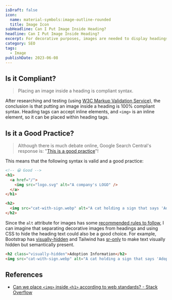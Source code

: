 ```yaml
---
isDraft: false
icon:
  name: material-symbols:image-outline-rounded
  title: Image Icon
subHeadline: Can I Put Image Inside Heading?
headline: Can I Put Image Inside Heading?
excerpt: For decorative purposes, images are needed to display headings. I wondered if "putting images inside headings" is compliant with HTML.
category: SEO
tags:
  - Image
publishDate: 2023-06-08
---
```


## Is it Compliant?

> Placing an image inside a heading is compliant syntax.

After researching and testing (using [W3C Markup Validation Service](https://validator.w3.org/)), the conclusion is that putting an image inside a heading is 100% compliant syntax. Heading tags can accept inline elements, and `<img>` is an inline element, so it can be placed within heading tags.

## Is it a Good Practice?

> Although there is much debate online, Google Search Central's response is: "[This is a good practice](https://youtu.be/fBLvn_WkDJ4?t=29)"!

This means that the following syntax is valid and a good practice:

```html
<!-- 😀 Good -->
<h1>
  <a href="/">
    <img src="logo.svg" alt="A company's LOGO" />
  </a>
</h1>

<h2>
  <img src="cat-with-sign.webp" alt="A cat holding a sign that says 'Adoption Information'" />
</h2>
```

Since the `alt` attribute for images has some [recommended rules to follow](https://developers.google.com/search/docs/appearance/google-images?hl=zh-tw#descriptive-alt-text), I can imagine that separating decorative images from headings and using CSS to hide the heading text could also be a good choice. For example, Bootstrap has [visually-hidden](https://getbootstrap.com/docs/5.3/helpers/visually-hidden/) and Tailwind has [sr-only](https://tailwindcss.com/docs/screen-readers) to make text visually hidden but semantically present.

```html
<h2 class="visually-hidden">Adoption Information</h2>
<img src="cat-with-sign.webp" alt="A cat holding a sign that says 'Adoption Information'" />
```

## References

- [Can we place `<img>` inside `<h1>` according to web standards? - Stack Overflow](https://stackoverflow.com/questions/1605454/can-we-place-img-inside-h1-according-to-web-standards)
